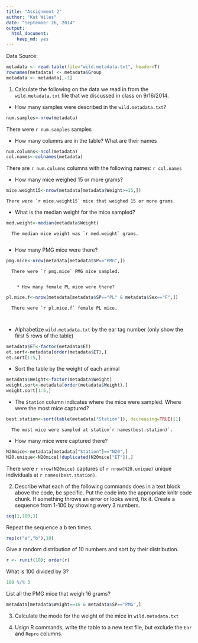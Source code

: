 ```yaml
---
title: "Assignment 2"
author: "Kat Wiles"
date: "September 26, 2014"
output:
  html_document:
    keep_md: yes
---
```


Data Source:
```r
metadata <- read.table(file="wild.metadata.txt", header=T)
rownames(metadata) <- metadata$Group
metadata <- metadata[,-1]
```

1.  Calculate the following on the data we read in from the `wild.metadata.txt` file that we discussed in class on 9/16/2014.

  * How many samples were described in the `wild.metadata.txt`?
  
```r
num.samples<-nrow(metadata)
```
  There were `r num.samples` samples
  
  
   * How many columns are in the table? What are their names
  
```r
num.columns<-ncol(metadata)
col.names<-colnames(metadata)
```  
  There are `r num.columns` columns with the following names: `r col.names`
  
  
  * How many mice weighed 15 or more grams?
```r
mice.weight15<-nrow(metadata[metadata$Weight>=15,])
```
    There were `r mice.weight15` mice that weighed 15 or more grams.
  
  * What is the median weight for the mice sampled?
```r
med.weight<-median(metadata$Weight)
```
      The median mice weight was `r med.weight` grams.
      
  * How many PMG mice were there?
  
```r
pmg.mice<-nrow(metadata[metadata$SP=="PMG",])
```
      There were `r pmg.mice` PMG mice sampled.
      
      
        * How many female PL mice were there?
```r
pl.mice.f<-nrow(metadata[metadata$SP=="PL" & metadata$Sex=="F",])
```  
      There were `r pl.mice.f` female PL mice.
      
      
 * Alphabetize `wild.metadata.txt` by the ear tag number (only show the first 5 rows of the table)
```r
metadata$ET<-factor(metadata$ET)
et.sort<-metadata[order(metadata$ET),]
et.sort[1:5,]
```
  
  
  
  * Sort the table by the weight of each animal
```r
metadata$Weight<-factor(metadata$Weight)
weight.sort<-metadata[order(metadata$Weight),]
weight.sort[1:5,]
``` 
  
  * The `Station` column indicates where the mice were sampled. Where were the most mice captured?
```r

best.station<-sort(table(metadata["Station"]), decreasing=TRUE)[1]
```
      The most mice were sampled at station`r names(best.station)`.
  
   
  * How many mice were captured there?
         
```r
N20mice<-metadata[metadata["Station"]=="N20",]
N20.unique<-N20mice[!duplicated(N20mice["ET"]),]
```
There were `r nrow(N20mice)` captures of `r nrow(N20.unique)` unique individuals at  `r names(best.station)`.


2.	Describe what each of the following commands does in a text block above the code, be specific. Put the code into the appropriate knitr code chunk. If something throws an error or looks weird, fix it.
Create a sequence from 1-100 by showing every 3 numbers.
```r
seq(1,100,3)
```


Repeat the sequence a b ten times.
```r
rep(c("a","b"),10)
```

Give a random distribution of 10 numbers and sort by their distribution.
```r
r <- runif(10); order(r)
```

What is 100 divided by 3?
```r
100 %/% 3
```

List all the PMG mice that weigh 16 grams?
```r
metadata[metadata$Weight==16 & metadata$SP=="PMG",]
```

3.	Calculate the mode for the weight of the mice in `wild.metadata.txt`


4.	Usign R commands, write the table to a new text file, but exclude the `Ear` and `Repro` columns.

